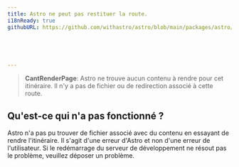 ```yaml
---
title: Astro ne peut pas restituer la route.
i18nReady: true
githubURL: https://github.com/withastro/astro/blob/main/packages/astro/src/core/errors/errors-data.ts





---
```






> **CantRenderPage**: Astro ne trouve aucun contenu à rendre pour cet itinéraire. Il n'y a pas de fichier ou de redirection associé à cette route.
## Qu'est-ce qui n'a pas fonctionné ?
Astro n'a pas pu trouver de fichier associé avec du contenu en essayant de rendre l'itinéraire. Il s'agit d'une erreur d'Astro et non d'une erreur de l'utilisateur. Si le redémarrage du serveur de développement ne résout pas le problème, veuillez déposer un problème.

